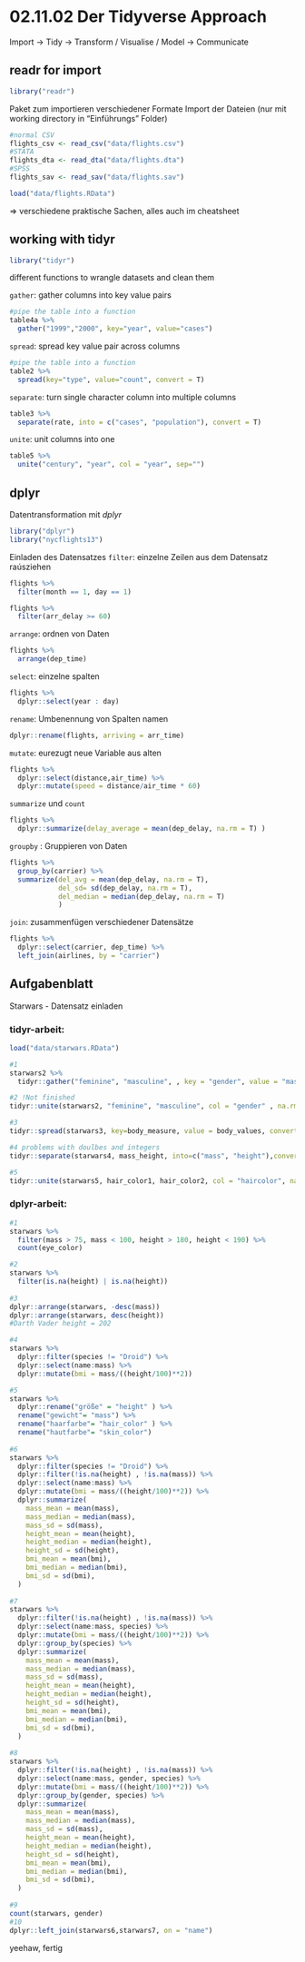 # 02.11.02 Der Tidyverse Approach

Import -> Tidy -> Transform / Visualise / Model -> Communicate

## readr for import

```r
library("readr")
```

Paket zum importieren verschiedener Formate Import der Dateien (nur mit working directory in "Einführungs" Folder)

```r
#normal CSV
flights_csv <- read_csv("data/flights.csv")
#STATA
flights_dta <- read_dta("data/flights.dta")
#SPSS
flights_sav <- read_sav("data/flights.sav")
```

```r
load("data/flights.RData")
```
=> verschiedene praktische Sachen, alles auch im cheatsheet

## working with tidyr

```r
library("tidyr")
```

different functions to wrangle datasets and clean them

`gather`: gather columns into key value pairs

```r
#pipe the table into a function
table4a %>% 
  gather("1999","2000", key="year", value="cases")
```

`spread`: spread key value pair across columns

```r
#pipe the table into a function
table2 %>% 
  spread(key="type", value="count", convert = T)
```

`separate`: turn single character column into multiple columns

```r
table3 %>% 
  separate(rate, into = c("cases", "population"), convert = T)
```

`unite`: unit columns into one

```r
table5 %>% 
  unite("century", "year", col = "year", sep="")
```

## dplyr

Datentransformation mit *dplyr*

```r
library("dplyr")
library("nycflights13")
```

Einladen des Datensatzes `filter`: einzelne Zeilen aus dem Datensatz raúsziehen

```r
flights %>%
  filter(month == 1, day == 1)

flights %>%
  filter(arr_delay >= 60)
```

`arrange`: ordnen von Daten

```r
flights %>%
  arrange(dep_time)
```

`select`: einzelne spalten

```r
flights %>%
  dplyr::select(year : day)
```

`rename`: Umbenennung von Spalten namen

```r
dplyr::rename(flights, arriving = arr_time)
```

`mutate`: eurezugt neue Variable aus alten

```r
flights %>%
  dplyr::select(distance,air_time) %>%
  dplyr::mutate(speed = distance/air_time * 60)
```

`summarize` und `count`

```r
flights %>%
  dplyr::summarize(delay_average = mean(dep_delay, na.rm = T) )
```

`groupby` : Gruppieren von Daten

```r
flights %>% 
  group_by(carrier) %>%
  summarize(del_avg = mean(dep_delay, na.rm = T), 
            del_sd= sd(dep_delay, na.rm = T),
            del_median = median(dep_delay, na.rm = T)
            )
```

`join`: zusammenfügen verschiedener Datensätze

```r
flights %>%
  dplyr::select(carrier, dep_time) %>%
  left_join(airlines, by = "carrier")
```

## Aufgabenblatt

Starwars - Datensatz einladen

### tidyr-arbeit: 
```r
load("data/starwars.RData")

#1 
starwars2 %>% 
  tidyr::gather("feminine", "masculine", , key = "gender", value = "mass", na.rm = T)

#2 !Not finished
tidyr::unite(starwars2, "feminine", "masculine", col = "gender" , na.rm = T)

#3
tidyr::spread(starwars3, key=body_measure, value = body_values, convert = T)

#4 problems with doulbes and integers
tidyr::separate(starwars4, mass_height, into=c("mass", "height"),convert = T)

#5 
tidyr::unite(starwars5, hair_color1, hair_color2, col = "haircolor", na.rm = T, sep="-")
``` 

### dplyr-arbeit:
```r
#1 
starwars %>%
  filter(mass > 75, mass < 100, height > 180, height < 190) %>%
  count(eye_color)

#2 
starwars %>%
  filter(is.na(height) | is.na(height))
  
#3
dplyr::arrange(starwars, -desc(mass))
dplyr::arrange(starwars, desc(height))
#Darth Vader height = 202

#4
starwars %>%
  dplyr::filter(species != "Droid") %>%
  dplyr::select(name:mass) %>%
  dplyr::mutate(bmi = mass/((height/100)**2))

#5 
starwars %>% 
  dplyr::rename("größe" = "height" ) %>%
  rename("gewicht"= "mass") %>%
  rename("haarfarbe"= "hair_color" ) %>%
  rename("hautfarbe"= "skin_color")
  
#6
starwars %>%
  dplyr::filter(species != "Droid") %>%
  dplyr::filter(!is.na(height) , !is.na(mass)) %>%
  dplyr::select(name:mass) %>%
  dplyr::mutate(bmi = mass/((height/100)**2)) %>%
  dplyr::summarize(
    mass_mean = mean(mass),
    mass_median = median(mass),
    mass_sd = sd(mass),
    height_mean = mean(height),
    height_median = median(height),
    height_sd = sd(height),
    bmi_mean = mean(bmi),
    bmi_median = median(bmi),
    bmi_sd = sd(bmi),
  )
  
#7 
starwars %>%
  dplyr::filter(!is.na(height) , !is.na(mass)) %>%
  dplyr::select(name:mass, species) %>%
  dplyr::mutate(bmi = mass/((height/100)**2)) %>%
  dplyr::group_by(species) %>%
  dplyr::summarize(
    mass_mean = mean(mass),
    mass_median = median(mass),
    mass_sd = sd(mass),
    height_mean = mean(height),
    height_median = median(height),
    height_sd = sd(height),
    bmi_mean = mean(bmi),
    bmi_median = median(bmi),
    bmi_sd = sd(bmi),
  )
  
#8 
starwars %>%
  dplyr::filter(!is.na(height) , !is.na(mass)) %>%
  dplyr::select(name:mass, gender, species) %>%
  dplyr::mutate(bmi = mass/((height/100)**2)) %>%
  dplyr::group_by(gender, species) %>%
  dplyr::summarize(
    mass_mean = mean(mass),
    mass_median = median(mass),
    mass_sd = sd(mass),
    height_mean = mean(height),
    height_median = median(height),
    height_sd = sd(height),
    bmi_mean = mean(bmi),
    bmi_median = median(bmi),
    bmi_sd = sd(bmi),
  )
  
#9 
count(starwars, gender)
#10
dplyr::left_join(starwars6,starwars7, on = "name")

```
yeehaw, fertig